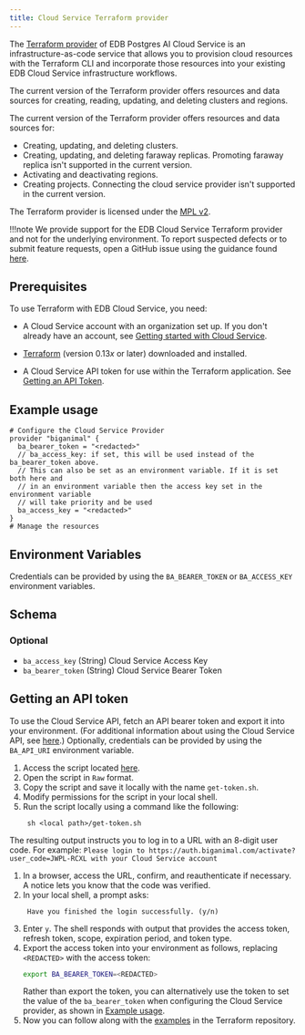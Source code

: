 ```yaml
---
title: Cloud Service Terraform provider
---
```


The [Terraform provider](https://registry.terraform.io/providers/EnterpriseDB/biganimal/latest/docs) of EDB Postgres AI Cloud Service is an infrastructure-as-code service that allows you to provision cloud resources with the Terraform CLI and incorporate those resources into your existing EDB Cloud Service infrastructure workflows.  

The current version of the Terraform provider offers resources and data sources for creating, reading, updating, and deleting clusters and regions.

The current version of the Terraform provider offers resources and data sources for:
- Creating, updating, and deleting clusters.
- Creating, updating, and deleting faraway replicas. Promoting faraway replica isn't supported in the current version.
- Activating and deactivating regions.
- Creating projects. Connecting the cloud service provider isn't supported in the current version.

The Terraform provider is licensed under the [MPL v2](https://www.mozilla.org/en-US/MPL/2.0/).

!!!note
   We provide support for the EDB Cloud Service Terraform provider and not for the underlying environment. 
   To report suspected defects or to submit feature requests, open a GitHub issue using the guidance found [here](https://github.com/EnterpriseDB/terraform-provider-biganimal/blob/main/CONTRIBUTING.md#report-an-issue).

## Prerequisites
To use Terraform with EDB Cloud Service, you need: 

- A Cloud Service account with an organization set up. If you don't already have an account, see [Getting started with Cloud Service](/biganimal/latest/free_trial).

- [Terraform](https://www.terraform.io/downloads) (version 0.13*x* or later) downloaded and installed.
- A Cloud Service API token for use within the Terraform application. See [Getting an API Token](#getting-an-api-token).

## Example usage

```hcl
# Configure the Cloud Service Provider
provider "biganimal" {
  ba_bearer_token = "<redacted>"
  // ba_access_key: if set, this will be used instead of the ba_bearer_token above.
  // This can also be set as an environment variable. If it is set both here and
  // in an environment variable then the access key set in the environment variable
  // will take priority and be used
  ba_access_key = "<redacted>"
}
# Manage the resources
```

## Environment Variables

Credentials can be provided by using the `BA_BEARER_TOKEN` or `BA_ACCESS_KEY` environment variables.

## Schema

### Optional

- `ba_access_key` (String) Cloud Service Access Key
- `ba_bearer_token` (String) Cloud Service Bearer Token

## Getting an API token

To use the Cloud Service API, fetch an API bearer token and export it into your environment. (For additional information about using the Cloud Service API, see [here](/biganimal/latest/reference/).) Optionally, credentials can be provided by using the `BA_API_URI` environment variable.

1. Access the script located [here](https://github.com/EnterpriseDB/cloud-utilities/blob/main/api/get-token.sh).
1. Open the script in `Raw` format.
1. Copy the script and save it locally with the name `get-token.sh`.
1. Modify permissions for the script in your local shell.
1. Run the script locally using a command like the following:
    ```
     sh <local path>/get-token.sh
    ```
  The resulting output instructs you to log in to a URL with an 8-digit user code. For example: 
    ```
     Please login to https://auth.biganimal.com/activate?user_code=JWPL-RCXL with your Cloud Service account
    ``` 
1. In a browser, access the URL, confirm, and reauthenticate if necessary. 
    A notice lets you know that the code was verified.
1. In your local shell, a prompt asks:
    ```
     Have you finished the login successfully. (y/n)
    ```
1. Enter `y`. The shell responds with output that provides the access token, refresh token, scope, expiration period, and token type.
1. Export the access token into your environment as follows, replacing `<REDACTED>` with the access token:
    ```bash
    export BA_BEARER_TOKEN=<REDACTED>
    ```
    Rather than export the token, you can alternatively use the token to set the value of the `ba_bearer_token` when configuring the Cloud Service provider, as shown in [Example usage](#example-usage).  
1. Now you can follow along with the [examples](https://github.com/EnterpriseDB/terraform-provider-biganimal/blob/main/examples/README.md) in the Terraform repository. 

